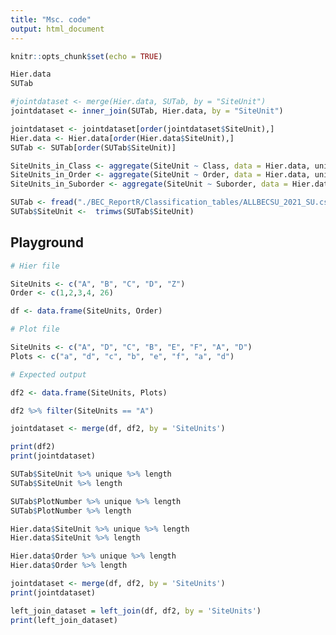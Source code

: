 ```yaml
---
title: "Msc. code"
output: html_document
---
```


```r
knitr::opts_chunk$set(echo = TRUE)
```


```r
Hier.data
SUTab

#jointdataset <- merge(Hier.data, SUTab, by = "SiteUnit")
jointdataset <- inner_join(SUTab, Hier.data, by = "SiteUnit")

jointdataset <- jointdataset[order(jointdataset$SiteUnit),]
Hier.data <- Hier.data[order(Hier.data$SiteUnit),]
SUTab <- SUTab[order(SUTab$SiteUnit)]
```

```r
SiteUnits_in_Class <- aggregate(SiteUnit ~ Class, data = Hier.data, unique)
SiteUnits_in_Order <- aggregate(SiteUnit ~ Order, data = Hier.data, unique)
SiteUnits_in_Suborder <- aggregate(SiteUnit ~ Suborder, data = Hier.data, unique)
```

```r
SUTab <- fread("./BEC_ReportR/Classification_tables/ALLBECSU_2021_SU.csv")
SUTab$SiteUnit <-  trimws(SUTab$SiteUnit)
```

## Playground

```r

# Hier file

SiteUnits <- c("A", "B", "C", "D", "Z")
Order <- c(1,2,3,4, 26)

df <- data.frame(SiteUnits, Order)

# Plot file

SiteUnits <- c("A", "D", "C", "B", "E", "F", "A", "D")
Plots <- c("a", "d", "c", "b", "e", "f", "a", "d")

# Expected output

df2 <- data.frame(SiteUnits, Plots)

df2 %>% filter(SiteUnits == "A")

jointdataset <- merge(df, df2, by = 'SiteUnits')

print(df2)
print(jointdataset)

```

```r
SUTab$SiteUnit %>% unique %>% length
SUTab$SiteUnit %>% length

SUTab$PlotNumber %>% unique %>% length
SUTab$PlotNumber %>% length

Hier.data$SiteUnit %>% unique %>% length
Hier.data$SiteUnit %>% length

Hier.data$Order %>% unique %>% length
Hier.data$Order %>% length


```

```r
jointdataset <- merge(df, df2, by = 'SiteUnits')
print(jointdataset)

left_join_dataset = left_join(df, df2, by = 'SiteUnits')
print(left_join_dataset)
```
